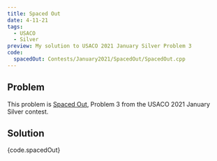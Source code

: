 ```yaml
---
title: Spaced Out
date: 4-11-21
tags:
  - USACO
  - Silver
preview: My solution to USACO 2021 January Silver Problem 3
code:
  spacedOut: Contests/January2021/SpacedOut/SpacedOut.cpp
---
```


## Problem

This problem is
[Spaced Out](http://usaco.org/index.php?page=viewproblem2&cpid=1088), Problem 3
from the USACO 2021 January Silver contest.

## Solution

<CodeBlock language="cpp" link={code.links.spacedOut}>
  {code.spacedOut}
</CodeBlock>
